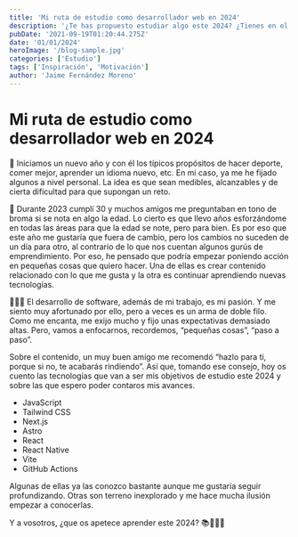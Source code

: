 ```yaml
---
title: 'Mi ruta de estudio como desarrollador web en 2024'
description: '¿Te has propuesto estudiar algo este 2024? ¿Tienes en el radar alguna nueva tecnología que aprender? Aquí te cuento mis objetivos de aprendizaje para este año.'
pubDate: '2021-09-19T01:20:44.275Z'
date: '01/01/2024'
heroImage: '/blog-sample.jpg'
categories: ['Estudio']
tags: ['Inspiración', 'Motivación']
author: 'Jaime Fernández Moreno'
---
```


# Mi ruta de estudio como desarrollador web en 2024

🏃 Iniciamos un nuevo año y con él los típicos propósitos de hacer deporte, comer mejor, aprender un idioma nuevo, etc. En mi caso, ya me he fijado algunos a nivel personal. La idea es que sean medibles, alcanzables y de cierta dificultad para que supongan un reto.

🎂 Durante 2023 cumplí 30 y muchos amigos me preguntaban en tono de broma si se nota en algo la edad. Lo cierto es que llevo años esforzándome en todas las áreas para que la edad se note, pero para bien. Es por eso que este año me gustaría que fuera de cambio, pero los cambios no suceden de un día para otro, al contrario de lo que nos cuentan algunos gurús de emprendimiento. Por eso, he pensado que podría empezar poniendo acción en pequeñas cosas que quiero hacer. Una de ellas es crear contenido relacionado con lo que me gusta y la otra es continuar aprendiendo nuevas tecnologías.

🧑🏼‍💻 El desarrollo de software, además de mi trabajo, es mi pasión. Y me siento muy afortunado por ello, pero a veces es un arma de doble filo. Como me encanta, me exijo mucho y fijo unas expectativas demasiado altas. Pero, vamos a enfocarnos, recordemos, “pequeñas cosas”, “paso a paso”.

Sobre el contenido, un muy buen amigo me recomendó “hazlo para ti, porque si no, te acabarás rindiendo”. Así que, tomando ese consejo, hoy os cuento las tecnologías que van a ser mis objetivos de estudio este 2024 y sobre las que espero poder contaros mis avances.

- JavaScript
- Tailwind CSS
- Next.js
- Astro
- React
- React Native
- Vite
- GitHub Actions

Algunas de ellas ya las conozco bastante aunque me gustaría seguir profundizando. Otras son terreno inexplorado y me hace mucha ilusión empezar a conocerlas.

Y a vosotros, ¿que os apetece aprender este 2024? 📚👩🏻‍🎓